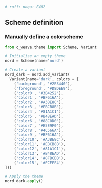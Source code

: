 ```py
# ruff: noqa: E402
```

## Scheme definition

### Manually define a colorscheme
```python
from c_weave.theme import Scheme, Variant

# Initialize an empty theme
nord = Scheme(name='nord')

# Create a variant
nord_dark = nord.add_variant(
  Variant(name='dark', colors = [
    ('background', '#2E3440'),
    ('foreground', '#D8DEE9'),
    ('color0', '#3B4252'),
    ('color1', '#BF616A'),
    ('color2', '#A3BE8C'),
    ('color3', '#EBCB8B'),
    ('color4', '#81A1C1'),
    ('color5', '#B48EAD'),
    ('color6', '#88C0D0'),
    ('color7', '#E5E9F0'),
    ('color8', '#4C566A'),
    ('color9', '#BF616A'),
    ('color10', '#A3BE8C'),
    ('color11', '#EBCB8B'),
    ('color12', '#81A1C1'),
    ('color13', '#B48EAD'),
    ('color14', '#8FBCBB'),
    ('color15', '#ECEFF4')
]))

# Apply the theme
nord_dark.apply()
```

